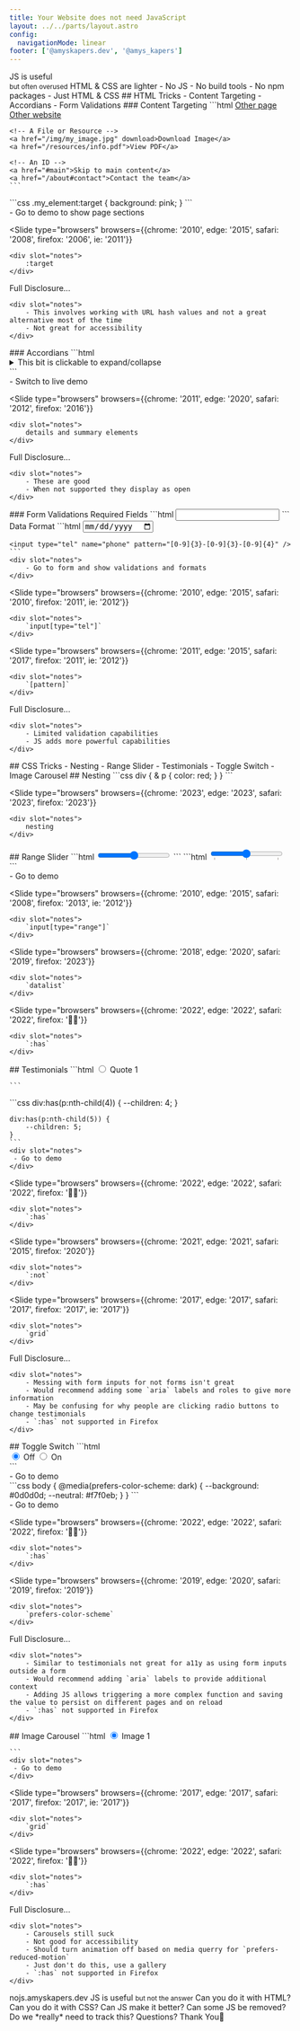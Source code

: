 ```yaml
---
title: Your Website does not need JavaScript
layout: ../../parts/layout.astro
config: 
  navigationMode: linear
footer: ['@amyskapers.dev', '@amys_kapers']
---
```


<Background />

<Slide type="figure" image={NoJS} caption={frontmatter.title} />

<Slide type="background" image={AmyRem} />

<Slide>
	JS is useful<br/> <small class="fragment">but often overused</small>
</Slide>

<Slide>
	HTML & CSS are lighter
</Slide>

<Slide styles="list">
	- No JS
	- No build tools
	- No npm packages
	- Just HTML & CSS
</Slide>

<Slide>
	## HTML Tricks
</Slide>

<Slide styles="list">
	- Content Targeting
	- Accordians
	- Form Validations
</Slide>

<Slide>
	### Content Targeting
</Slide>

<Slide type="code" size="small">
	```html
	<!-- Links to another page or website -->
	<a href="/about">Other page</a>
	<a href="https://google.com">Other website</a>

	<!-- A File or Resource -->
	<a href="/img/my_image.jpg" download>Download Image</a>
	<a href="/resources/info.pdf">View PDF</a>

	<!-- An ID -->
	<a href="#main">Skip to main content</a>
	<a href="/about#contact">Contact the team</a>
	```
</Slide>

<Slide type="code" size="small">
	```css
	.my_element:target {
		background: pink;
	}
	```
	<div slot="notes">
		- Go to demo to show page sections
	</div>
</Slide>

<Slide 
	type="browsers"
	browsers={{chrome: '2010', edge: '2015', safari: '2008', firefox: '2006', ie: '2011'}}
>
	<div slot="notes">
		:target
	</div>
</Slide>

<Slide>
	Full Disclosure...

	<div slot="notes">
		- This involves working with URL hash values and not a great alternative most of the time
		- Not great for accessibility
	</div>
</Slide>

<Slide>
	### Accordians
</Slide>

<Slide type="code" size="small">
	```html
	<details>
		<summary>This bit is clickable to expand/collapse</summary>
		<p>This content is hidden but can then be expanded or re-collapsed.</p>
	</details>
	```
	<div slot="notes">
		- Switch to live demo
	</div>
</Slide>

<Slide 
	type="browsers"
	browsers={{chrome: '2011', edge: '2020', safari: '2012', firefox: '2016'}}
>
	<div slot="notes">
		details and summary elements
	</div>
</Slide>

<Slide>
	Full Disclosure...

	<div slot="notes">
		- These are good
		- When not supported they display as open
	</div>
</Slide>

<Slide>
	### Form Validations
</Slide>

<Slide styles="list">
	Required Fields
</Slide>

<Slide type="code" side="medium">
	```html
	<input name="email" required />
	``` 
</Slide>

<Slide>
	Data Format
</Slide>

<Slide type="code" size="medium">
	```html
	<input type="date" name="due_date">

	<input type="tel" name="phone" pattern="[0-9]{3}-[0-9]{3}-[0-9]{4}" />
	```
	<div slot="notes">
		- Go to form and show validations and formats
	</div>
</Slide>

<Slide 
	type="browsers"
	browsers={{chrome: '2010', edge: '2015', safari: '2010', firefox: '2011', ie: '2012'}}
>
	<div slot="notes">
		`input[type="tel"]`
	</div>
</Slide>

<Slide 
	type="browsers"
	browsers={{chrome: '2011', edge: '2015', safari: '2017', firefox: '2011', ie: '2012'}}
>
	<div slot="notes">
		`[pattern]`
	</div>
</Slide>

<Slide>
	Full Disclosure...

	<div slot="notes">
		- Limited validation capabilities
		- JS adds more powerful capabilities
	</div>
</Slide>

<Slide>
	## CSS Tricks
</Slide>

<Slide styles="list">
	- Nesting
	- Range Slider
	- Testimonials
	- Toggle Switch
	- Image Carousel
</Slide>

<Slide>
	## Nesting
</Slide>

<Slide type="code" size="small">
	```css
	div {
		& p {
			color: red;
		}
	}
	```
</Slide>

<Slide 
	type="browsers"
	browsers={{chrome: '2023', edge: '2023', safari: '2023', firefox: '2023'}}
>
	<div slot="notes">
		nesting
	</div>
</Slide>


<Slide>
	## Range Slider
</Slide>

<Slide type="code" size="small">
	```html
	<input type="range" min="0" max="10" />
	```
</Slide>

<Slide type="code" size="small">
	```html
	<input type="range" min="0" max="10" list="options" />
	<datalist id="options">
		<option value="0">Not good</option>
		<option value="5">🤷‍♀️</option>
		<option value="10">Stupendous</option>
	</datalist>
	```
	<div slot="notes">
	 - Go to demo
	</div>
</Slide>

<Slide 
	type="browsers"
	browsers={{chrome: '2010', edge: '2015', safari: '2008', firefox: '2013', ie: '2012'}}
>
	<div slot="notes">
		`input[type="range"]`
	</div>
</Slide>

<Slide 
	type="browsers"
	browsers={{chrome: '2018', edge: '2020', safari: '2019', firefox: '2023'}}
>
	<div slot="notes">
		`datalist`
	</div>
</Slide>

<Slide 
	type="browsers"
	browsers={{chrome: '2022', edge: '2022', safari: '2022', firefox: '🙅‍♀️'}}
>
	<div slot="notes">
		`:has`
	</div>
</Slide>

<Slide>
	## Testimonials
</Slide>

<Slide type="code" size="small">
	```html
	<input type="radio" id="t_1" name="testimonials" />
	<label for="t_1">Quote 1</label>
	<blockquote>
		<!-- Quote here -->
	</blockquote>
	
	```
</Slide>

<Slide type="code" size="small">
	```css
	div:has(p:nth-child(4)) {
		--children: 4;
	}

	div:has(p:nth-child(5)) {
		--children: 5;
	}
	```
	<div slot="notes">
	 - Go to demo
	</div>
</Slide>

<Slide 
	type="browsers"
	browsers={{chrome: '2022', edge: '2022', safari: '2022', firefox: '🙅‍♀️'}}
>
	<div slot="notes">
		`:has`
	</div>
</Slide>

<Slide 
	type="browsers"
	browsers={{chrome: '2021', edge: '2021', safari: '2015', firefox: '2020'}}
>
	<div slot="notes">
		`:not`
	</div>
</Slide>

<Slide 
	type="browsers"
	browsers={{chrome: '2017', edge: '2017', safari: '2017', firefox: '2017', ie: '2017'}}
>
	<div slot="notes">
		`grid`
	</div>
</Slide>

<Slide>
	Full Disclosure...

	<div slot="notes">
		- Messing with form inputs for not forms isn't great
		- Would recommend adding some `aria` labels and roles to give more information
		- May be confusing for why people are clicking radio buttons to change testimonials
		- `:has` not supported in Firefox
	</div>
</Slide>

<Slide>
	## Toggle Switch
</Slide>

<Slide type="code" size="small">
	```html
	<div class="toggle">
		<input id="off" type="radio" name="switch" value="off" checked />
		<label for="off">Off</label>
		<input id="on" type="radio" name="switch" value="on" />
		<label for="on">On</label>
		<span class="switch"></span>
	</div>
	```
	<div slot="notes">
	 - Go to demo
	</div>
</Slide>

<Slide type="code" size="small">
	```css
	body {
		@media(prefers-color-scheme: dark) {
			--background: #0d0d0d;
			--neutral: #f7f0eb;
		}
	}
	```
	<div slot="notes">
	 - Go to demo
	</div>
</Slide>

<Slide 
	type="browsers"
	browsers={{chrome: '2022', edge: '2022', safari: '2022', firefox: '🙅‍♀️'}}
>
	<div slot="notes">
		`:has`
	</div>
</Slide>

<Slide 
	type="browsers"
	browsers={{chrome: '2019', edge: '2020', safari: '2019', firefox: '2019'}}
>
	<div slot="notes">
		`prefers-color-scheme`
	</div>
</Slide>

<Slide>
	Full Disclosure...

	<div slot="notes">
		- Similar to testimonials not great for a11y as using form inputs outside a form
		- Would recommend adding `aria` labels to provide additional context
		- Adding JS allows triggering a more complex function and saving the value to persist on different pages and on reload
		- `:has` not supported in Firefox
	</div>
</Slide>

<Slide>
	## Image Carousel
</Slide>

<Slide type="code" size="small">
	```html
	<input type="radio" name="images" value="i_1" id="img_1" checked />
	<label for="img_1">Image 1</label>
	<div class="image">
		<img src="img_1.jpg" alt="" />
	</div>
	
	```
	<div slot="notes">
	 - Go to demo
	</div>
</Slide>

<Slide 
	type="browsers"
	browsers={{chrome: '2017', edge: '2017', safari: '2017', firefox: '2017', ie: '2017'}}
>
	<div slot="notes">
		`grid`
	</div>
</Slide>

<Slide 
	type="browsers"
	browsers={{chrome: '2022', edge: '2022', safari: '2022', firefox: '🙅‍♀️'}}
>
	<div slot="notes">
		`:has`
	</div>
</Slide>

<Slide>
	Full Disclosure...

	<div slot="notes">
		- Carousels still suck
		- Not good for accessibility
		- Should turn animation off based on media querry for `prefers-reduced-motion`
		- Just don't do this, use a gallery
		- `:has` not supported in Firefox
	</div>
</Slide>

<Slide>
	nojs.amyskapers.dev
</Slide>

<Slide>
	JS is useful <small class="fragment">but not the answer</small>
</Slide>

<Slide>
	Can you do it with HTML?
</Slide>

<Slide>
	Can you do it with CSS?
</Slide>

<Slide>
	Can JS make it better?
</Slide>

<Slide>
	Can some JS be removed?
</Slide>

<Slide>
	Do we *really* need to track this?
</Slide>

<Slide>
	Questions?
</Slide>

<Slide>
	Thank You👏
</Slide>